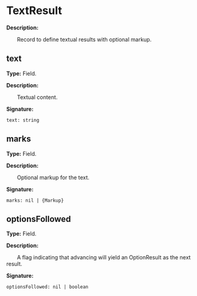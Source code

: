 # TextResult

**Description:**

&emsp;&emsp;Record to define textual results with optional markup.

## text

**Type:** Field.

**Description:**

&emsp;&emsp;Textual content.

**Signature:**
```tl
text: string
```

## marks

**Type:** Field.

**Description:**

&emsp;&emsp;Optional markup for the text.

**Signature:**
```tl
marks: nil | {Markup}
```

## optionsFollowed

**Type:** Field.

**Description:**

&emsp;&emsp;A flag indicating that advancing will yield an OptionResult as the next result.

**Signature:**
```tl
optionsFollowed: nil | boolean
```